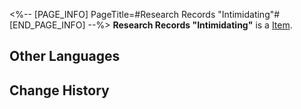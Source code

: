 <%-- [PAGE_INFO]
PageTitle=#Research Records "Intimidating"#
[END_PAGE_INFO] --%>
{{Item Infobox
|title       = Research Records "Intimidating"
|id          = 140192
|image       = Item Research Records Intimidating.png
|type        = 
|invCategory = Missions
|rarity      = 3
|effect      = 
|description = Ever seen a fist this big? It's all yours~
}}
'''Research Records "Intimidating"''' is a [[Item]].

==Other Languages==
{{Other Languages
|en   = Research Records "Intimidating"
|zhs  = 搜查记录「武力威胁」
|zht  = 搜查紀錄「武力威脅」
|ja   = 捜査記録「武力強迫」
|ko   = 조사 기록 「무력 위협」
|es   = Registro de investigación «Intimidación»
|fr   = Dossiers de recherche « Intimidation »
|ru   = Заметки расследования «Демонстрация силы»
|th   = บันทึกการค้นหา "ใช้กำลังข่มขู่"
|vi   = Nhật Ký Tìm Kiếm "Đe Dọa Vũ Lực"
|de   = Untersuchungsprotokoll: „Einschüchtern“
|id   = Catatan Pemeriksaan "Ancaman Dengan Kekerasan"
|pt   = Registros de Pesquisa "Intimidação"
}}

==Change History==
{{Change History|2.0}}